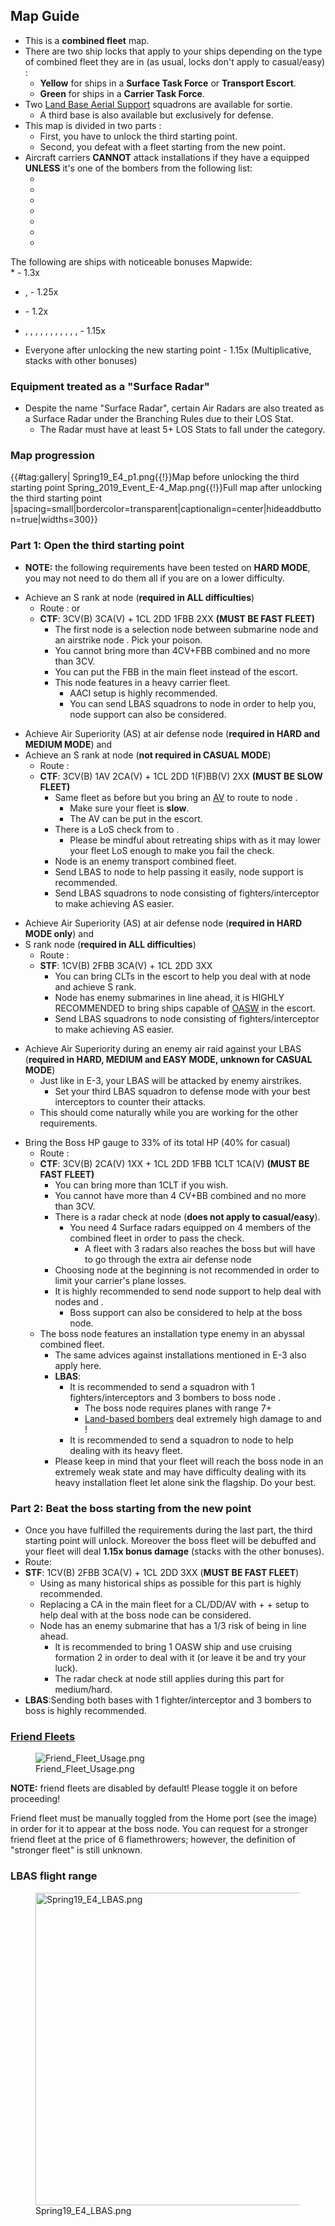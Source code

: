 {{Event/MapPageHeader
|form = 
|spreadsheet = 
|thread = 
}}
{{Event/MapInfo
|en = The 2nd Hawaii Operation<br>
|jp = 第二次ハワイ作戦
|romaji = Dai-niji Hawai sakusen
|mechanics = 
|tag = E4
|tag2 = E5
|hp_casual = 3000
|hp_easy = 3000
|hp_medium = 4000
|hp_hard = 4500
|show_kills = true
|kills_all = 5
|reward_casual_1 = {{EquipmentCardKai|Action Report|size=50px}}
|reward_casual_1_x = 1
|reward_casual_2 = {{EquipmentCardKai|Underway Replenishment|size=50px}}
|reward_casual_2_x = 2
|reward_easy_1 = {{EquipmentCardKai|Action Report|size=50px}}
|reward_easy_1_x = 1
|reward_easy_2 = {{EquipmentCardKai|Underway Replenishment|size=50px}}
|reward_easy_2_x = 3
|reward_easy_3 = {{EquipmentCardKai|GFCS Mk.37|size=50px}}
|reward_easy_3_x = 1
|reward_medium_1 = {{EquipmentCardKai|Medal|size=50px}}
|reward_medium_1_x = 1
|reward_medium_2 = {{EquipmentCardKai|Action Report|size=50px}}
|reward_medium_2_x = 1
|reward_medium_3 = {{EquipmentCardKai|Underway Replenishment|size=50px}}
|reward_medium_3_x = 3
|reward_medium_4 = {{EquipmentCardKai|New Model Aerial Armament Material|size=50px}}
|reward_medium_4_x = 2
|reward_medium_5 = {{EquipmentCardKai|GFCS Mk.37|size=50px}}
|reward_medium_5_x = 1
|reward_hard_1 = {{EquipmentCardKai|Medal|size=50px}}
|reward_hard_1_x = 1
|reward_hard_2 = {{EquipmentCardKai|Action Report|size=50px}}
|reward_hard_2_x = 1
|reward_hard_3 = {{EquipmentCardKai|Underway Replenishment|size=50px}}
|reward_hard_3_x = 3
|reward_hard_4 = {{EquipmentCardKai|New Model Aerial Armament Material|size=50px}}
|reward_hard_4_x = 2
|reward_hard_5 = {{EquipmentCardKai|GFCS Mk.37|size=50px}}
|reward_hard_5_x = 1
|reward_hard_6 = {{EquipmentCardKai|Reppuu Kai Ni Model E|size=50px}}
|reward_hard_6_x = 1
}}
{{MapBranchingTable
|title = E-4 Branching Rules
|id = 44-4
|order = 0,1,A,C,G,I,J,L,Q,H,N,S,3,W,X,Y,O,R

|0 -> 1 = * Do not meet the requirements to start at either 2 or 3.
|0 -> 2 = * Transport Combined Fleet
|0 -> 3 = 
* Meet '''ALL''' of the following requirements:
** Starting point 3 is unlocked.
** Surface Task Force

|1 -> A = * Carrier Task Force
|1 -> B = * Surface Task Force

|A/empty -> C, D = * Active branching

|C -> G = * Do not meet the requirements to go to I.
|C -> I = 
* Meet '''ALL''' of the following requirements:
** Fast+ Fleet
** Amount of (F)BB(V)+CV(L/B) ≤ 3
** Amount of CV(L/B) ≤ 2

|G -> I = * Do not meet the requirements to go to J.
|G -> J = 
* Meet '''ALL''' of the following requirements:
** Fast Fleet
** Amount of (F)BB(V) ≤ 2
** Amount of CV(B) ≤ 3
* Alternatively, use a Fast+ Fleet to go straight to J.

|I -> J = * Do not meet the requirements to go to L.
|I -> L = * Fast+ Fleet

|J -> L = * Do not meet the requirements to go to O.
|J -> O = 
* Meet '''ALL''' of the following requirements:
** Fast Fleet
** Amount of (F)BB(V)+CV(L/B) ≤ 4
** Amount of CV(L/B) ≤ 3
** Amount of CLT ≤ 2

|L -> O = * Do not meet the requirements to go to Q.
|L -> Q = 
* Meet '''ANY''' of the following requirements:
* Slow Fleet
* Fast+ Fleet '''AND''' fleet contains AV.

|Q -> O = * Do not meet the requirements to go to T.
|Q -> T = * Meet '''ALL''' of the following requirements:
** Fleet contains AV.
** Pass the LoS check.

|H -> K = * Do not meet the requirements to go to M.
|H -> M = * No (F)BB(V)

|N -> P = * Do not meet the requirements to go to S.
|N -> S = 
* Meet '''ALL''' of the following requirements:
** Amount of (F)BB(V)+CV(B) ≤ 3
** Amount of (F)BB(V)+CV(L/B) ≤ 4

|S -> O = 
* Meet '''ANY''' of the following requirements:
** Transport Combined Fleet
** Starting point 3 is not unlocked yet.
|S -> R = 
* Meet '''ALL''' of the following requirements:
** Do not meet the requirements to go to O.
** Surface Task Force
** Starting point 3 is unlocked.
|S -> U/empty = * Do not meet the requirements to go to either O or R.

|3 -> W = Do not meet the requirements to go to X.
|3 -> X = 
* Meet '''ANY''' of the following requirements:
** Amount of (F)BB(V)+CV(L/B) ≤ 3 '''and''' Amount of '''Slow''' (F)BB(V) ≤ 1 (Engines irrelevant)
** Amount of (F)BB(V)+CV(L/B) ≤ 2

|W -> K = * Do not meet the requirements to go to X.
|W -> X = 
* Meet '''ALL''' of the following requirements:
** Amount of (F)BB(V)+CV(B) ≤ 3
** Amount of '''Slow''' (F)BB(V) ≤ 2 (Engines irrelevant)

|X -> K = * Do not meet the requirements to go to Y.
|X -> Y = 
* Meet '''ALL''' of the following requirements:
** If amount of (F)BB(V)+CV(B) ≥ 3, no '''Slow''' (F)BB(V) allowed (Engines irrelevant)
** Amount of CV(L/B) ≤ 1

|Y -> O = * Fast Fleet
|Y -> S = * Slow Fleet

|O -> V = 
* Meet '''ALL''' of the following requirements:
** Pass the LoS check.
** Amount of ships equipped with '''Surface''' Radars ≥ 4
|O -> R = * Do not meet the requirements to go to V.

|R -> U/empty = * Do not meet the requirements to go to V.
|R -> V = 
* Meet '''ALL''' of the following requirements:
** Pass the LoS check.
** Amount of ships equipped with '''Surface''' Radars ≥ 3
}}
==Map Guide==
*This is a '''combined fleet''' map.
*There are two ship locks that apply to your ships depending on the type of combined fleet they are in (as usual, locks don't apply to casual/easy) :
**'''Yellow''' for ships in a '''Surface Task Force''' or '''Transport Escort'''.
**'''Green''' for ships in a '''Carrier Task Force'''.
*Two [[Land Base Aerial Support]] squadrons are available for sortie.
**A third base is also available but exclusively for defense.
*This map is divided in two parts :
** First, you have to unlock the third starting point.
** Second, you defeat {{ShipLink|Central Princess}} with a fleet starting from the new point.
*Aircraft carriers '''CANNOT''' attack installations if they have a {{DiveBomb icon}} equipped '''UNLESS''' it's one of the bombers from the following list:
**{{EquipmentLink|Prototype Nanzan}}
**{{EquipmentLink|F4U-1D}}
**{{EquipmentLink|FM-2}}
**{{EquipmentLink|Ju 87C Kai}}
**{{EquipmentLink|Ju 87C Kai Ni (w/ KMX)}}
**{{EquipmentLink|Ju 87C Kai Ni (w/ KMX/Skilled)}}
**{{EquipmentLink|Suisei Model 12 (634 Air Group w/ Type 3 Cluster Bombs)}}
 {{clear}}

The following are ships with noticeable bonuses Mapwide:<br />
* {{ShipLink|Akagi}} - 1.3x
*{{ShipLink|Shoukaku}}, {{ShipLink|Zuikaku}} - 1.25x
* {{ShipLink|Kaga}} - 1.2x
* {{ShipLink|Hiei}}, {{ShipLink|Kirishima}}, {{ShipLink|Hiryuu}}, {{ShipLink|Souryuu}}, {{ShipLink|Tone}}, {{ShipLink|Chikuma}}, {{ShipLink|Abukuma}}, {{ShipLink|Arare}}, {{ShipLink|Kasumi}}, {{ShipLink|Shiranui}}, {{ShipLink|Kagerou}}, {{ShipLink|Urakaze}} - 1.15x
* Everyone after unlocking the new starting point - 1.15x (Multiplicative, stacks with other bonuses)

===Equipment treated as a "Surface Radar"===
*Despite the name "Surface Radar", certain Air Radars are also treated as a Surface Radar under the Branching Rules due to their {{LOS}} LOS Stat.
**The Radar must have at least 5+ {{LOS}} LOS Stats to fall under the category.
{{:Winter 2019 Event/Info/Surface Radar}}

===Map progression===
{{#tag:gallery|
Spring19_E4_p1.png{{!}}Map before unlocking the third starting point
Spring_2019_Event_E-4_Map.png{{!}}Full map after unlocking the third starting point
|spacing=small|bordercolor=transparent|captionalign=center|hideaddbutton=true|widths=300}}
{{clear}}

===Part 1: Open the third starting point===
{{Warning|As mentioned before, each combined fleet gets its own lock and '''you will be forced to lock ships to each fleet to open the starting point'''. You will be finishing off the boss node with a '''STF''' so plan your ships accordingly (keeping the ships that deal bonus damage to the boss node for this fleet is recommended).}}

*'''NOTE:''' the following requirements have been tested on '''HARD MODE''', you may not need to do them all if you are on a lower difficulty.

*Achieve an S rank at node {{Event/Route|J|Red}} ('''required in ALL difficulties''')
**Route : {{Event/Route|1|black|A|blue|C|red|G|red|J|red}} or {{Event/Route|1|black|A|blue|D|orange|G|red|J|red}}
**'''CTF''': 3CV(B) 3CA(V) + 1CL 2DD 1FBB 2XX '''(MUST BE FAST FLEET)'''
***The first node is a selection node between submarine node {{Event/Route|C|Red}} and an airstrike node {{Event/Route|D|orange}}. Pick your poison.
***You cannot bring more than 4CV+FBB combined and no more than 3CV.
***You can put the FBB in the main fleet instead of the escort.
***This node features {{ShipLink|Aircraft Carrier Water Demon}} in a heavy carrier fleet.
****AACI setup is highly recommended.
****You can send LBAS squadrons to node {{Event/Route|J|Red}} in order to help you, node support can also be considered.

*Achieve Air Superiority (AS) at air defense node {{Event/Route|L|orange}} ('''required in HARD and MEDIUM MODE''') and
*Achieve an S rank at node {{Event/Route|T|Red}} ('''not required in CASUAL MODE''')
**Route : {{Event/Route|1|black|A|blue|C|red|G|red|I|red|J|red|L|orange|Q|red|T|red}}
**'''CTF''': 3CV(B) 1AV 2CA(V) + 1CL 2DD 1(F)BB(V) 2XX '''(MUST BE SLOW FLEET)'''
***Same fleet as before but you bring an [[List of Seaplane Tenders by upgraded maximum stats|AV]] to route to node {{Event/Route|T|Red}}.
****Make sure your fleet is '''slow'''.
****The AV can be put in the escort.
***There is a LoS check from {{Event/Route|Q|Red}} to {{Event/Route|T|Red}}.
****Please be mindful about retreating ships with {{EquipmentLink|Fleet Command Facility}} as it may lower your fleet LoS enough to make you fail the check.
***Node {{Event/Route|T|Red}} is an enemy transport combined fleet.
***Send LBAS to node {{Event/Route|J|Red}} to help passing it easily, node support is recommended.
***Send LBAS squadrons to node {{Event/Route|L|orange}} consisting of fighters/interceptor to make achieving AS easier.

* Achieve Air Superiority (AS) at air defense node {{Event/Route|K|orange}} ('''required in HARD MODE only''') and 
* S rank node {{Event/Route|S|Red}} ('''required in ALL difficulties''')
**Route : {{Event/Route|1|black|B|red|F|orange|H|red|K|orange|N|red|S|red}}
**'''STF''': 1CV(B) 2FBB 3CA(V) + 1CL 2DD 3XX
***You can bring CLTs in the escort to help you deal with {{ShipLink|Seaplane Tender Water Princess}} at node {{Event/Route|S|red}} and achieve S rank.
***Node {{Event/Route|N|red}} has enemy submarines in line ahead, it is HIGHLY RECOMMENDED to bring ships capable of [[Partials/Opening ASW|OASW]] in the escort.
***Send LBAS squadrons to node {{Event/Route|K|orange}} consisting of fighters/interceptor to make achieving AS easier.

*Achieve Air Superiority during an enemy air raid against your LBAS  ('''required in HARD, MEDIUM and EASY MODE, unknown for CASUAL MODE''')
**Just like in E-3, your LBAS will be attacked by enemy airstrikes.
***Set your third LBAS squadron to defense mode with your best interceptors to counter their attacks.
**This should come naturally while you are working for the other requirements.

*Bring the Boss HP gauge to 33% of its total HP (40% for casual)
**Route : {{Event/Route|1|black|A|blue|C|red|G|red|J|red|O|red|V|red}}
**'''CTF''': 3CV(B) 2CA(V) 1XX + 1CL 2DD 1FBB 1CLT 1CA(V) '''(MUST BE FAST FLEET)'''
***You can bring more than 1CLT if you wish.
***You cannot have more than 4 CV+BB combined and no more than 3CV.
***There is a radar check at node {{Event/Route|O|red}} ('''does not apply to casual/easy''').
****You need 4 Surface radars equipped on 4 members of the combined fleet in order to pass the check.
*****A fleet with 3 radars also reaches the boss but will have to go through the extra air defense node {{Event/Route|R|orange}}
***Choosing node {{Event/Route|D|orange}} at the beginning is not recommended in order to limit your carrier's plane losses.
***It is highly recommended to send node support to help deal with nodes {{Event/Route|J|Red}} and {{Event/Route|O|Red}}.
****Boss support can also be considered to help at the boss node.
**The boss node {{Event/Route|V|Red}} features an installation type enemy in an abyssal combined fleet.
***The same advices against installations mentioned in E-3 also apply here. 
***'''LBAS''':
****It is recommended to send a squadron with 1 fighters/interceptors and 3 bombers to boss node {{Event/Route|V|red}}.
*****The boss node requires planes with range 7+
*****[[List of Land-based Attack Aircraft by stats|Land-based bombers]] deal extremely high damage to {{ShipLink|Artillery Imp}} and {{ShipLink|Supply Depot Princess}}!
****It is recommended to send a squadron to node {{Event/Route|J|red}} to help dealing with its heavy fleet.
***Please keep in mind that your fleet will reach the boss node in an extremely weak state and may have difficulty dealing with its heavy installation fleet let alone sink the flagship. Do your best.
{{Hard Anti-installation Weapons}}

===Part 2: Beat the boss starting from the new point===
*Once you have fulfilled the requirements during the last part, the third starting point will unlock. Moreover the boss fleet will be debuffed and your fleet will deal '''1.15x bonus damage''' (stacks with the other bonuses).
*Route:{{Event/Route|3|black|X|red|Y|orange|O|red|V|red}}
*'''STF''': 1CV(B) 2FBB 3CA(V) + 1CL 2DD 3XX ('''MUST BE FAST FLEET''')
**Using as many historical ships as possible for this part is highly recommended.
**Replacing a CA in the main fleet for a CL/DD/AV with {{WG42}} + {{LandingCraft}} + {{SpecialAmphibiousTank}} setup to help deal with {{ShipLink|Supply Depot Princess}} at the boss node can be considered.
**Node {{Event/Route|X|Red}} has an enemy submarine that has a 1/3 risk of being in line ahead.
***It is recommended to bring 1 OASW ship and use cruising formation 2 in order to deal with it (or leave it be and try your luck).
***The radar check at node {{Event/Route|O|red}} still applies during this part for medium/hard.
*'''LBAS''':Sending both bases with 1 fighter/interceptor and 3 bombers to boss is highly recommended.

===[[Friend Fleet]]s===
[[File:Friend Fleet Usage.png|thumb]]

'''NOTE:''' friend fleets are disabled by default! Please toggle it on before proceeding!

Friend fleet must be manually toggled from the Home port (see the image) in order for it to appear at the boss node. You can request for a stronger friend fleet at the price of 6 flamethrowers; however, the definition of "stronger fleet" is still unknown.

{{Fleets|friend=Spring 2019 Event|map=E-4}}

===LBAS flight range===
[[File:Spring19_E4_LBAS.png|500px|center]]

{{Event/MapPageFooter}}